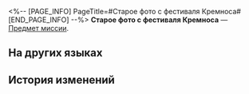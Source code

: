 <%-- [PAGE_INFO]
PageTitle=#Старое фото с фестиваля Кремноса#
[END_PAGE_INFO] --%>
{{Предмет Инфобокс
|id          = 140543
|Изображение = Предмет Старое фото с фестиваля Кремноса.png
|Тип         = Предмет миссии
|Инвентарь   = Миссии
|Редкость    = 3
|Эффект      = 
|Описание    = Старая фотография с фестиваля Кремноса, снятая Дамионисом. Несмотря на размытость, можно разглядеть насколько огромен праздник.
}}
'''Старое фото с фестиваля Кремноса''' — [[Предмет миссии]].

==На других языках==
{{На других языках
|en   = Old Kremnos Festival Photo
|zhs  = 悬锋祭典的老照片
|zht  = 懸鋒祭典的老照片
|ja   = クレムノス祭典の古写真
|ko   = 크렘노스 제전의 오래된 사진
|es   = Vieja fotografía del Festival de Kremnos
|fr   = Vieille photo du Festival d'Acrokopis
|ru   = Старое фото с фестиваля Кремноса
|th   = รูปถ่ายเก่าของเทศกาล Kremnos
|vi   = Ảnh Cũ Lễ Tế Kremnos
|de   = Ein altes Foto vom Kremnos-Festival
|id   = Foto Lama Festival Kremnos
|pt   = Foto Antiga do Festival de Kremnos
}}

==История изменений==
{{История изменений|3.5}}